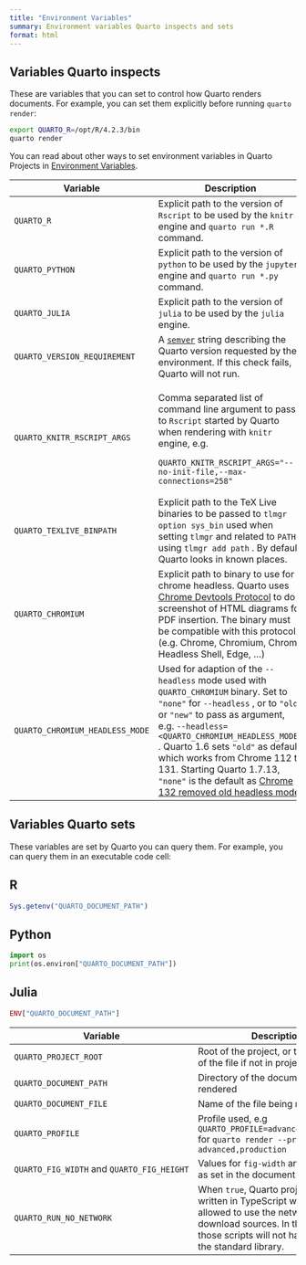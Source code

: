 ```yaml
---
title: "Environment Variables"
summary: Environment variables Quarto inspects and sets
format: html
---
```


## Variables Quarto inspects

These are variables that you can set to control how Quarto renders documents. For example, you can set them explicitly before running `quarto render`:

``` .bash
export QUARTO_R=/opt/R/4.2.3/bin
quarto render
```

You can read about other ways to set environment variables in Quarto Projects in [Environment Variables](/docs/projects/environment.qmd).

+---------------------------------+-------------------------------------------------------------------------------------------------------------------------------------------------------------------------------------------------------------------------------------------------------------------------------------------------------------------------------------------------------------------------------------------------------------------------------------------------------------+
| Variable                        | Description                                                                                                                                                                                                                                                                                                                                                                                                                                                 |
+=================================+=============================================================================================================================================================================================================================================================================================================================================================================================================================================================+
| `QUARTO_R`                      | Explicit path to the version of `Rscript` to be used by the `knitr` engine and `quarto run *.R` command.                                                                                                                                                                                                                                                                                                                                                    |
+---------------------------------+-------------------------------------------------------------------------------------------------------------------------------------------------------------------------------------------------------------------------------------------------------------------------------------------------------------------------------------------------------------------------------------------------------------------------------------------------------------+
| `QUARTO_PYTHON`                 | Explicit path to the version of `python` to be used by the `jupyter` engine and `quarto run *.py` command.                                                                                                                                                                                                                                                                                                                                                  |
+---------------------------------+-------------------------------------------------------------------------------------------------------------------------------------------------------------------------------------------------------------------------------------------------------------------------------------------------------------------------------------------------------------------------------------------------------------------------------------------------------------+
| `QUARTO_JULIA`                  | Explicit path to the version of `julia` to be used by the `julia` engine.                                                                                                                                                                                                                                                                                                                                                                                   |
+---------------------------------+-------------------------------------------------------------------------------------------------------------------------------------------------------------------------------------------------------------------------------------------------------------------------------------------------------------------------------------------------------------------------------------------------------------------------------------------------------------+
| `QUARTO_VERSION_REQUIREMENT`    | A [`semver`](https://semver.org/) string describing the Quarto version requested by the environment. If this check fails, Quarto will not run.                                                                                                                                                                                                                                                                                                              |
+---------------------------------+-------------------------------------------------------------------------------------------------------------------------------------------------------------------------------------------------------------------------------------------------------------------------------------------------------------------------------------------------------------------------------------------------------------------------------------------------------------+
| `QUARTO_KNITR_RSCRIPT_ARGS`     | Comma separated list of command line argument to pass to `Rscript` started by Quarto when rendering with `knitr` engine, e.g.                                                                                                                                                                                                                                                                                                                               |
|                                 |                                                                                                                                                                                                                                                                                                                                                                                                                                                             |
|                                 | ```                                                                                                                                                                                                                                                                                                                                                                                                                                                         |
|                                 | QUARTO_KNITR_RSCRIPT_ARGS="--no-init-file,--max-connections=258"                                                                                                                                                                                                                                                                                                                                                                                            |
|                                 | ```                                                                                                                                                                                                                                                                                                                                                                                                                                                         |
+---------------------------------+-------------------------------------------------------------------------------------------------------------------------------------------------------------------------------------------------------------------------------------------------------------------------------------------------------------------------------------------------------------------------------------------------------------------------------------------------------------+
| `QUARTO_TEXLIVE_BINPATH`        | Explicit path to the TeX Live binaries to be passed to `tlmgr option sys_bin` used when setting `tlmgr` and related to `PATH` using `tlmgr add path` . By default, Quarto looks in known places.                                                                                                                                                                                                                                                            |
+---------------------------------+-------------------------------------------------------------------------------------------------------------------------------------------------------------------------------------------------------------------------------------------------------------------------------------------------------------------------------------------------------------------------------------------------------------------------------------------------------------+
| `QUARTO_CHROMIUM`               | Explicit path to binary to use for chrome headless. Quarto uses [Chrome Devtools Protocol](https://chromedevtools.github.io/devtools-protocol/) to do screenshot of HTML diagrams for PDF insertion. The binary must be compatible with this protocol. (e.g. Chrome, Chromium, Chrome Headless Shell, Edge, ...)                                                                                                                                            |
+---------------------------------+-------------------------------------------------------------------------------------------------------------------------------------------------------------------------------------------------------------------------------------------------------------------------------------------------------------------------------------------------------------------------------------------------------------------------------------------------------------+
| `QUARTO_CHROMIUM_HEADLESS_MODE` | Used for adaption of the `--headless` mode used with `QUARTO_CHROMIUM` binary. Set to `"none"` for `--headless` , or to `"old"` or `"new"` to pass as argument, e.g. `--headless=<QUARTO_CHROMIUM_HEADLESS_MODE>` . Quarto 1.6 sets `"old"` as default, which works from Chrome 112 to 131. Starting Quarto 1.7.13, `"none"` is the default as [Chrome 132 removed old headless mode](https://developer.chrome.com/blog/removing-headless-old-from-chrome). |
+---------------------------------+-------------------------------------------------------------------------------------------------------------------------------------------------------------------------------------------------------------------------------------------------------------------------------------------------------------------------------------------------------------------------------------------------------------------------------------------------------------+

## Variables Quarto sets

These variables are set by Quarto you can query them. For example, you can query them in an executable code cell:

::: panel-tabset
## R

``` r
Sys.getenv("QUARTO_DOCUMENT_PATH")
```

## Python

``` python
import os
print(os.environ["QUARTO_DOCUMENT_PATH"])
```

## Julia

``` julia
ENV["QUARTO_DOCUMENT_PATH"]
```
:::

+--------------------------------------------+-------------------------------------------------------------------------------------------------------------------------------------------------------------------------------------------------+
| Variable                                   | Description                                                                                                                                                                                     |
+============================================+=================================================================================================================================================================================================+
| `QUARTO_PROJECT_ROOT`                      | Root of the project, or the directory of the file if not in project mode                                                                                                                        |
+--------------------------------------------+-------------------------------------------------------------------------------------------------------------------------------------------------------------------------------------------------+
| `QUARTO_DOCUMENT_PATH`                     | Directory of the document being rendered                                                                                                                                                        |
+--------------------------------------------+-------------------------------------------------------------------------------------------------------------------------------------------------------------------------------------------------+
| `QUARTO_DOCUMENT_FILE`                     | Name of the file being rendered                                                                                                                                                                 |
+--------------------------------------------+-------------------------------------------------------------------------------------------------------------------------------------------------------------------------------------------------+
| `QUARTO_PROFILE`                           | Profile used, e.g `QUARTO_PROFILE=advanced,production` for `quarto render --profile advanced,production`                                                                                        |
+--------------------------------------------+-------------------------------------------------------------------------------------------------------------------------------------------------------------------------------------------------+
| `QUARTO_FIG_WIDTH` and `QUARTO_FIG_HEIGHT` | Values for `fig-width` and `fig-height` as set in the document metadata                                                                                                                         |
+--------------------------------------------+-------------------------------------------------------------------------------------------------------------------------------------------------------------------------------------------------+
| `QUARTO_RUN_NO_NETWORK`                    | When `true`, Quarto project scripts written in TypeScript won't be allowed to use the network to download sources. In this setting, those scripts will not have access to the standard library. |
+--------------------------------------------+-------------------------------------------------------------------------------------------------------------------------------------------------------------------------------------------------+
